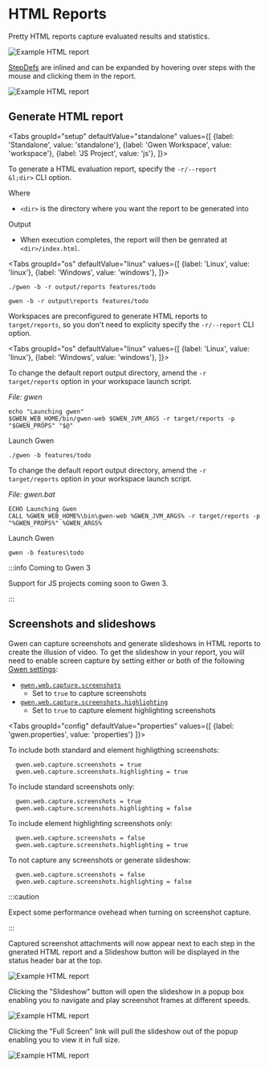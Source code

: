 
# HTML Reports

Pretty HTML reports capture evaluated results and statistics.

![Example HTML report](/img/reports/sample-html-report.png)

[StepDefs](/docs/meta-specs#stepdefs) are inlined and can be expanded by hovering over steps with the mouse and clicking them in the report.

![Example HTML report](/img/reports/sample-html-report-expanded.png)

## Generate HTML report

<Tabs
  groupId="setup"
  defaultValue="standalone"
  values={[
    {label: 'Standalone', value: 'standalone'},
    {label: 'Gwen Workspace', value: 'workspace'},
    {label: 'JS Project', value: 'js'},
  ]}>

<TabItem value="standalone">

To generate a HTML evaluation report, specify the <code>-r/--report &l;dir&gt;</code> <Link to="/docs/cli/launcher">CLI option</Link>.

<p>Where</p>

- <code>&lt;dir&gt;</code> is the directory where you want the report to be generated into

<p>Output</p>

- When execution completes, the report will then be genrated at <code>&lt;dir&gt;/index.html</code>.

<Tabs
  groupId="os"
  defaultValue="linux"
  values={[
    {label: 'Linux', value: 'linux'},
    {label: 'Windows', value: 'windows'},
  ]}>

<TabItem value="linux">

```
./gwen -b -r output/reports features/todo
```

</TabItem>

<TabItem value="windows">

```
gwen -b -r output\reports features/todo
```

</TabItem>

</Tabs>

</TabItem>

<TabItem value="workspace">

Workspaces are preconfigured to generate HTML reports to <code>target/reports</code>, so you don't need to explicity specify the <code>-r/--report</code> <Link to="/docs/cli/launcher">CLI option</Link>.

<Tabs
  groupId="os"
  defaultValue="linux"
  values={[
    {label: 'Linux', value: 'linux'},
    {label: 'Windows', value: 'windows'},
  ]}>

<TabItem value="linux">

To change the default report output directory, amend the <code>-r target/reports</code> option in your workspace launch script.

*File: gwen*
```shell {2}
echo "Launching gwen"
$GWEN_WEB_HOME/bin/gwen-web $GWEN_JVM_ARGS -r target/reports -p "$GWEN_PROPS" "$@"
```

Launch Gwen

```
./gwen -b features/todo
```

</TabItem>

<TabItem value="windows">

To change the default report output directory, amend the <code>-r target/reports</code> option in your workspace launch script.

*File: gwen.bat*
```shell {2}
ECHO Launching Gwen
CALL %GWEN_WEB_HOME%\bin\gwen-web %GWEN_JVM_ARGS% -r target/reports -p "%GWEN_PROPS%" %GWEN_ARGS%
```

Launch Gwen

```
gwen -b features\todo
```

</TabItem>

</Tabs>

</TabItem>

<TabItem value="js">

:::info Coming to Gwen 3

Support for JS projects coming soon to Gwen 3.

:::

</TabItem>

</Tabs>

## Screenshots and slideshows

Gwen can capture screenshots and generate slideshows in HTML reports to create the illusion of video. To get the slideshow in your report, you will need to enable screen capture by setting either or both of the following [Gwen settings](docs/settings/overview):

- [`gwen.web.capture.screenshots`](/docs/settings/reference#gwen-web-capture-screenshots)
  - Set to `true` to capture screenshots
- [`gwen.web.capture.screenshots.highlighting`](/docs/settings/reference#gwen-web-capture-screenshots-highlighting)
  - Set to `true` to capture element highlighting screenshots

<Tabs
  groupId="config"
  defaultValue="properties"
  values={[
    {label: 'gwen.properties', value: 'properties'}
  ]}>

  <TabItem value="properties">

  To include both standard and element highligthing screenshots:

  ```properties
    gwen.web.capture.screenshots = true
    gwen.web.capture.screenshots.highlighting = true
  ```

  To include standard screenshots only:

  ```properties
    gwen.web.capture.screenshots = true
    gwen.web.capture.screenshots.highlighting = false
  ```

  To include element highlighting screenshots only:

  ```properties
    gwen.web.capture.screenshots = false
    gwen.web.capture.screenshots.highlighting = true
  ```

  To not capture any screenshots or generate slideshow:

  ```properties
    gwen.web.capture.screenshots = false
    gwen.web.capture.screenshots.highlighting = false
  ```

  </TabItem>

</Tabs>



:::caution

Expect some performance ovehead when turning on screenshot capture.

:::

Captured screenshot attachments will now appear next to each step in the gnerated HTML report and a Slideshow button will be displayed in the status header bar at the top.


![Example HTML report](/img/reports/sample-html-slideshow-1.png)

Clicking the "Slideshow" button will open the slideshow in a popup box enabling you to navigate and play screenshot frames at different speeds.

![Example HTML report](/img/reports/sample-html-slideshow-2.png)

Clicking the "Full Screen" link will pull the slideshow out of the popup enabling you to view it in full size.

![Example HTML report](/img/reports/sample-html-slideshow-3.png)
